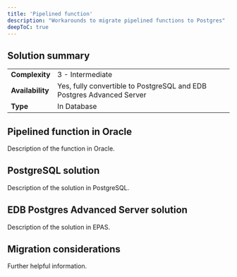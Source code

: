 ```yaml
---
title: 'Pipelined function'
description: "Workarounds to migrate pipelined functions to Postgres"
deepToC: true
---
```


## Solution summary

|                  |                                                                       |
|------------------|-----------------------------------------------------------------------|
| **Complexity**   | 3 - Intermediate                                                      |
| **Availability** | Yes, fully convertible to PostgreSQL and EDB Postgres Advanced Server |
| **Type**         | In Database                                                           |

## Pipelined function in Oracle 

Description of the function in Oracle.

## PostgreSQL solution

Description of the solution in PostgreSQL. 

## EDB Postgres Advanced Server solution 

Description of the solution in EPAS. 

## Migration considerations 

Further helpful information. 